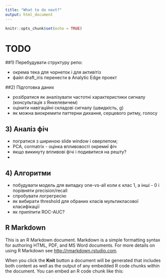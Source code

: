 ```yaml
---
title: "What to do next?"
output: html_document
---
```


```r
knitr::opts_chunk$set(echo = TRUE)
```

# TODO

##1) Перебудувати структуру репо:

- окрема тека для чорнеток і для активітіз
- файл draft_iris перенести в Analytic Edge проект
  
##2) Підготовка даних

- розібратися як аналізувати частотні характеристики сигналу (консультація з Янкелевичем)
- оцінити навігаційні складові сигналу (швидкість, g)
- як можна виокремити паттерни дихання, серцевого ритму, голосу

## 3) Аналіз фіч

- погратися з шириною slide window і оверлепом;
- PCA, cormatrix - оцінка впливовості окремиї фіч
- якщо викинуту впливові фічі і подивитися на решту?
- 

## 4) Алгоритми

- побудувати модель для випадку one-vs-all коли є клас 1, а інші - 0 і порівняти precision/recall
- спробувати логрегресію
- як вибирати threshold для обраних класів мультикласової класифікації
- як приліпити ROC-AUC?

## R Markdown

This is an R Markdown document. Markdown is a simple formatting syntax for authoring HTML, PDF, and MS Word documents. For more details on using R Markdown see <http://rmarkdown.rstudio.com>.

When you click the **Knit** button a document will be generated that includes both content as well as the output of any embedded R code chunks within the document. You can embed an R code chunk like this:

